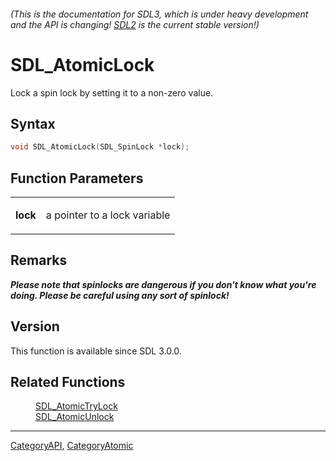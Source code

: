 ====== (This is the documentation for SDL3, which is under heavy development and the API is changing! [https://wiki.libsdl.org/SDL2/ SDL2] is the current stable version!) ======
= SDL_AtomicLock =

Lock a spin lock by setting it to a non-zero value.

== Syntax ==

<syntaxhighlight lang='c'>
void SDL_AtomicLock(SDL_SpinLock *lock);
</syntaxhighlight>

== Function Parameters ==

{|
|'''lock'''
|a pointer to a lock variable
|}

== Remarks ==

'''''Please note that spinlocks are dangerous if you don't know what you're
doing. Please be careful using any sort of spinlock!'''''

== Version ==

This function is available since SDL 3.0.0.

== Related Functions ==

:[[SDL_AtomicTryLock]]
:[[SDL_AtomicUnlock]]

----
[[CategoryAPI]], [[CategoryAtomic]]


